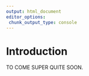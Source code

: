 ```yaml
---
output: html_document
editor_options: 
 chunk_output_type: console
---
```


# Introduction

TO COME SUPER QUITE SOON.

